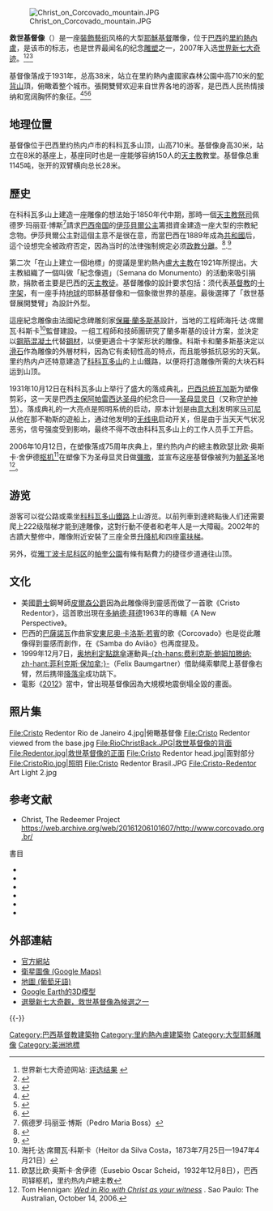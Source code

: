 {{noteTA
|1 =z h-hans:奇迹; zh-hant:奇蹟
|2 = zh-hans:里约热内卢;zh-hant:里約熱內盧;zh-tw:里約熱內盧;zh-hk:里約熱內盧;zh-mo:里約熱內盧;
|3 = zh-hans:米; zh-tw:公尺}}
{{Infobox monument
|monument_name = 基督救世主 
|image         = Christ the Redeemer - Cristo Redentor.jpg
|caption       = 基督救世主
|location      = {{BRA}}[[里約熱內盧|里約熱內盧]][[駝背山|駝背山]]
|mapframe      = yes
|mapframe-zoom = 11
|designer      = [[保羅·蘭多斯基|保羅·蘭多斯基]]（設計）<br />海托·達席爾瓦·科斯塔<br />阿爾貝‧卡科（建造）<br />格奧爾基·萊奧尼達（面部設計）
|material      = 塊滑石
|length        =
|width         = {{Convert|28|m|feet}}
|height        = {{Convert|30|m|feet}}, {{Convert|38|m|ft}} with its pedestal
|begin         =
|complete      = 1931年10月13日
|open          = 
|dedicated_to  =
|map_image     = 
|map_caption   = 
|map_width     = 
|coordinates   = {{coord|22|57|7|S|43|12|38|W|type:landmark_region:BR-RJ|display=inline,title}}
|lat           = 
|long          = 
|extra         = 2006年10月12日<br />[[世界新七大奇迹|世界新七大奇迹]]2007年7月7日<br />{{designation list|embed = yes| designation1 = Brazil| designation1_date = 2001|designation1_number =1478}}
}}
[[File:Christ_on_Corcovado_mountain.JPG|thumb]]

'''救世基督像'''（{{lang-pt|'''Cristo Redentor'''}}）是一座[[裝飾藝術|裝飾藝術]]风格的大型[[耶穌基督|耶穌基督]]雕像，位于[[巴西|巴西]]的[[里約熱內盧|里約熱內盧]]，是该市的标志，也是世界最闻名的纪念[[雕塑|雕塑]]之一，2007年入选[[世界新七大奇迹|世界新七大奇迹]]。<ref>世界新七大奇迹网站: [http://www.new7wonders.com/index.php?id=633&L=0 评选结果] {{Wayback|url=http://www.new7wonders.com/index.php?id=633&L=0 |date=20070711114017 }}</ref><ref name=brit>{{cite encyclopedia| last1=Murray| first1=Lorraine| title=Christ the Redeemer (last updated 13 January 2014)| url=http://www.britannica.com/EBchecked/topic/1435544/Christ-the-Redeemer| encyclopedia=[[Encyclopædia_Britannica|Encyclopædia Britannica]]| access-date=July 11, 2014| archive-date=2015-05-10| archive-url=https://web.archive.org/web/20150510075027/http://www.britannica.com/EBchecked/topic/1435544/Christ-the-Redeemer| dead-url=no}}</ref><ref name="giumbelli2014">{{cite book| title=Símbolos Religiosos em Controvérsia| last=Giumbelli| first=Emerson| year=2014| location=São Paulo| page=244| isbn=978-85-7816-137-8| language=pt|no-pp=y}}</ref>


基督像落成于1931年，总高38米，站立在里約熱內盧國家森林公園中高710米的[[科科瓦多山|駝背山]]頂，俯瞰着整个城市。張開雙臂欢迎来自世界各地的游客，是巴西人民热情接纳和宽阔胸怀的象征。<ref name="Largest christ">{{cite news| url=http://www.time.com/time/magazine/article/0,9171,742502,00.html| archive-url=https://web.archive.org/web/20070930035058/http://www.time.com/time/magazine/article/0,9171,742502,00.html| url-status=dead| archive-date=2007-09-30|title=Christ the Redeemer| work=[[Time_(magazine)|Time]]| date=1931-10-26| access-date=2007-07-11}}</ref><ref name="Travel Channel">{{cite web|url=http://travel.discovery.com/video/video.html?videoRef=c8fbe1ab8af1bb5087cbd1d996d8baf851e4672b|title=Brazil: Crocovado mountain – Statue of Christ|publisher=[[Travel_Channel|Travel Channel]]|access-date=2007-07-07|url-status=dead|archive-url=https://web.archive.org/web/20070516094903/http://travel.discovery.com/video/video.html?videoRef=c8fbe1ab8af1bb5087cbd1d996d8baf851e4672b|archive-date=2007-05-16}}</ref><ref name="BBC">{{cite news |url=http://news.bbc.co.uk/2/hi/americas/6046538.stm |title=Sanctuary Status for Rio landmark |work=[[BBC_News|BBC News]] |access-date=2007-07-07 |date=2006-10-13 |archive-date=2008-01-12 |archive-url=https://web.archive.org/web/20080112113050/http://travel.discovery.com/video/video.html?videoRef=c8fbe1ab8af1bb5087cbd1d996d8baf851e4672b |dead-url=no }}</ref>


== 地理位置 ==
基督像位于巴西里约热内卢市的科科瓦多山顶，山高710米。基督像身高30米，站立在8米的基座上，基座同时也是一座能够容纳150人的[[天主教|天主教]]教堂。基督像总重1145吨，张开的双臂横向总长28米。

== 歷史 ==
在科科瓦多山上建造一座雕像的想法始于1850年代中期，那時一個[[天主教|天主教]][[神父|祭司]]佩德罗·玛丽亚·博斯<ref>佩德罗·玛丽亚·博斯（Pedro Maria Boss）</ref>請求[[巴西帝国|巴西帝国]]的[[伊莎贝尔_(巴西)|伊莎貝爾公主]]籌措資金建造一座大型的宗教紀念物。伊莎貝爾公主對這個主意不是很在意，而當巴西在1889年成為[[共和國|共和國]]后，這个设想完全被政府否定，因為当时的法律強制規定必须[[政教分離|政教分離]]。<ref>{{cite web |url=https://prezi.com/lebig4ro4slk/cristo-corcovado/ |title=Cristo Corcovado by Sergi Lla on Prezi |publisher=Prezi.com |access-date=2015-10-15 |archive-date=2021-11-11 |archive-url=https://web.archive.org/web/20211111084830/https://prezi.com/lebig4ro4slk/cristo-corcovado/ |dead-url=no }}</ref>.<ref name="JB">{{cite news |url=http://jbonline.terra.com.br/jb/papel/cidade/2005/10/11/jorcid20051011001.html |title=Redentor, carioca até a alma |access-date=2008-07-17 |publisher=[[Jornal_do_Brasil|Jornal do Brasil]] |language=pt |first=Duilo |last=Victor }}{{Dead link}}</ref>

第二次「在山上建立一個地標」的提議是里約熱內盧[[大主教|大主教]]在1921年所提出。大主教組織了一個叫做「紀念像週」（Semana do Monumento）的活動來吸引捐款，捐款者主要是巴西的[[天主教徒|天主教徒]]。基督雕像的設計要求包括：须代表[[基督教|基督教]]的[[十字架|十字架]]，有一座手持[[地球|地球]]的耶穌基督像和一個象徵世界的基座。最後選擇了「救世基督展開雙臂」為設計外型。

這座紀念雕像由法國紀念碑雕刻家[[保羅·蘭多斯基|保羅·蘭多斯基]]設計，当地的工程師海托·达·席爾瓦·科斯卡<ref>海托·达·席爾瓦·科斯卡（Heitor da Silva Costa，1873年7月25日—1947年4月21日）</ref>監督建設。一组工程師和技師團研究了蘭多斯基的设计方案，並決定以[[鋼筋混凝土|鋼筋混凝土]]代替[[鋼材|鋼材]]，以便更適合十字架形状的雕像。科斯卡和蘭多斯基決定以[[滑石|滑石]]作為雕像的外層材料，因為它有柔韧性高的特点，而且能够抵抗惡劣的天氣。里约热内卢还特意建造了[[科科瓦多山|科科瓦多山]]的上山鐵路，以便将打造雕像所需的大块石料运到山顶。

1931年10月12日在科科瓦多山上举行了盛大的落成典礼，[[巴西总统|巴西总统]][[瓦加斯|瓦加斯]]为塑像剪彩，这一天是巴西[[主保|主保]][[阿帕雷西达圣母|阿帕雷西达圣母]]的纪念日——[[圣母显灵日|圣母显灵日]]（又称[[守护神节|守护神节]]）。落成典礼的一大亮点是照明系统的启动，原本计划是由[[意大利|意大利]]发明家[[马可尼|马可尼]]从他在那不勒斯的遊船上，通过他发明的[[无线电|无线电]]启动开关，但是由于当天天气状况恶劣，信号强度受到影响，最终不得不改由科科瓦多山上的工作人员手工开启。

2006年10月12日，在塑像落成75周年庆典上，里约热内卢的總主教欧瑟比欧·奥斯卡·舍伊德[[枢机|枢机]]<ref>欧瑟比欧·奥斯卡·舍伊德（Eusebio Oscar Scheid，1932年12月8日），巴西司铎枢机，里约热内卢總主教</ref>在塑像下为圣母显灵日做[[彌撒|彌撒]]，並宣布这座基督像被列为[[朝圣|朝圣]]圣地<ref>Tom Hennigan: ''[http://www.theaustralian.news.com.au/story/0,20867,20578239-2703,00.html Wed in Rio with Christ as your witness] {{Wayback|url=http://www.theaustralian.news.com.au/story/0,20867,20578239-2703,00.html# |date=20070828233104 }}''. Sao Paulo: The Australian, October 14, 2006.</ref>。

== 游览 ==
游客可以從公路或乘坐[[科科瓦多山鐵路|科科瓦多山鐵路]]上山游览。以前列車到達終點後人们还需要爬上222级階梯才能到達雕像，这對行動不便者和老年人是一大障礙。2002年的古蹟大整修中，雕像附近安裝了三座全景[[升降机|升降机]]和四座[[電扶梯|電扶梯]]。

另外，從[[雅丁波卡尼科区|雅丁波卡尼科区]]的[[帕奎公園|帕奎公園]]有條有點費力的捷径步道通往山顶。

== 文化 ==
* 美國[[爵士樂|爵士]]鋼琴師[[皮爾森公爵|皮爾森公爵]]因為此雕像得到靈感而做了一首歌《Cristo Redentor》，這首歌出現在[[多納德·拜德|多納德·拜德]]1963年的專輯《A New Perspective》。
* 巴西的[[巴薩諾瓦|巴薩諾瓦]]作曲家[[安東尼奧·卡洛斯·若賓|安東尼奧·卡洛斯·若賓]]的歌《Corcovado》也是從此雕像得到靈感而創作，在《Samba do Avião》也再度提及。
* 1999年12月7日，[[奥地利|奥地利]][[定點跳傘|定點跳傘]]運動員[[菲利克斯·保加拿|-{zh-hans:费利克斯·鲍姆加滕纳; zh-hant:菲利克斯·保加拿;}-]]（Felix Baumgartner）借助绳索攀爬上基督像右臂，然后携带[[降落伞|降落伞]]成功跳下。
* 電影《[[2012_(電影)|2012]]》當中，曾出現基督像因為大規模地震倒塌全毀的畫面。
{{Wide image|CidadeRioP.jpg|979px|從科科瓦多山看到的180度全景圖}}

== 照片集 ==
<gallery>
File:Cristo Redentor Rio de Janeiro 4.jpg|俯瞰基督像
File:Cristo Redentor viewed from the base.jpg
File:RioChristBack.JPG|救世基督像的背面
File:Redentor.jpg|救世基督像的正面
File:Cristo Redentor head.jpg|面對部分
File:CristoRio.jpg|照明
File:Cristo Redentor Brasil.JPG
File:Cristo-Redentor Art Light 2.jpg
</gallery>

== 参考文献 ==
{{世界著名雕像高度}}
<div class="references-small">
<references />
* Christ, The Redeemer Project https://web.archive.org/web/20161206101607/http://www.corcovado.org.br/
</div>
;書目
* {{Cite journal|title = Review: Giumbelli, Emerson (2014), Símbolos Religiosos em Controvérsia. São Paulo: Terceiro Nome|journal = Vibrant: Virtual Brazilian Anthropology|issn = 1809-4341|pages = 470–472|volume = 11|number = 2|doi = 10.1590/S1809-43412014000200016|first = Ruy Llera|last = Blanes|year = 2014|language = pt|df = mdy-all|doi-access = free}}
* {{Cite journal|title = A modernidade do Cristo Redentor|journal = Dados|issn = 0011-5258|pages = 75–105|volume = 51|number = 1|doi = 10.1590/S0011-52582008000100003|first = Emerson|last = Giumbelli|year = 2008|language=pt|doi-access = free}}
* {{Cite journal|title = A Política de um Monumento: as Muitas Imagens do Cristo Redentor|url = http://www.seer.ufrgs.br/index.php/debatesdoner/article/view/17638|journal = Debates do NER|year = 2010|issn = 1982-8136|pages = 173–192|volume = 2|number = 18|author = Giumbelli, Emerson|author2 = Bosisio, Izabella|name-list-style = amp|language = pt|doi = 10.22456/1982-8136.17638|doi-access = free|access-date = 2021-11-11|archive-date = 2021-11-11|archive-url = https://web.archive.org/web/20211111084841/https://seer.ufrgs.br/index.php/debatesdoner/article/view/17638|dead-url = no}}
* {{Cite journal|title = O Cristo Pichado|url = http://pontourbe.revues.org/586|journal = Ponto Urbe. Revista do Núcleo de Antropologia Urbana da USP|date = 2013|issn = 1981-3341|number = 12|doi = 10.4000/pontourbe.586|first = Emerson|last = Giumbelli|language = pt|access-date = 2021-11-11|archive-date = 2016-02-20|archive-url = https://web.archive.org/web/20160220053052/http://pontourbe.revues.org/586|dead-url = no}}
* {{Cite thesis|title = Laicidade à brasileira: um estudo sobre a controvérsia em torno da presença de símbolos religiosos em espaços públicos|last = Ranquetat-Júnior|first = Cesar Alberto|type = Doutorado em Antropologia Social|publisher = [[UFRGS|UFRGS]]|date = 2012|pages = 310 pp|language=pt|no-pp=y|hdl = 10183/54437}}
* {{Cite journal|title = Giumbelli, Emerson. Símbolos Religiosos em Controvérsia. São Paulo: Terceiro Nome, 2014.|journal = Debates do NER|year = 2015|issn = 1982-8136|pages = 429–437|volume = 1|number = 27|first = Cesar Alberto|last = Ranquetat-Júnior|language=pt|doi = 10.22456/1982-8136.56490|doi-access = free}}
== 外部連結 ==
{{Commonscat|Cristo_Redentor_do_Rio_de_Janeiro}}
* [https://web.archive.org/web/19991011024626/http://www.corcovado.com.br/ 官方網站]
* [http://maps.google.com/maps?f=q&hl=en&q=&ie=UTF8&ll=-22.951567,-43.21057&spn=0.003379,0.005032&t=h&om=1 衛星圖像 (Google Maps)] {{Wayback|url=http://maps.google.com/maps?f=q&hl=en&q=&ie=UTF8&ll=-22.951567,-43.21057&spn=0.003379,0.005032&t=h&om=1 |date=20200616085909 }}
* [https://web.archive.org/web/20060113025452/http://www.terrabrasil.org.br/trilhas_mapas/tri_lage_corco.htm 地圖 (葡萄牙語)]
* [http://www.googleearthhacks.com/dlfile9979/3D-Christ-Redeemer.htm Google Earth的3D模型] {{Wayback|url=http://www.googleearthhacks.com/dlfile9979/3D-Christ-Redeemer.htm |date=20060903205354 }}
* [http://www.new7wonders.com/ 選舉新七大奇觀，救世基督像為候選之一] {{Wayback|url=http://www.new7wonders.com/ |date=20171205034347 }}

{{-}}
{{世界七大自然奇觀}}
{{Portal bar|巴西|基督教|天主教|宗教|艺术|世界遗产}}

[[Category:巴西基督教建築物|Category:巴西基督教建築物]]
[[Category:里約熱內盧建築物|Category:里約熱內盧建築物]]
[[Category:大型耶穌雕像|Category:大型耶穌雕像]]
[[Category:美洲地標|Category:美洲地標]]
